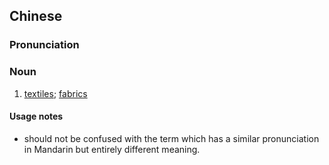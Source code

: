 {{also|纺织品}}
==Chinese==
{{zh-forms|s=纺织品|type=21}}

===Pronunciation===
{{zh-pron
|m=fǎngzhīpǐn
|c=fong2 zik1 ban2
|cat=n
}}

===Noun===
{{zh-noun}}

# [[textile]]s; [[fabric]]s

====Usage notes====
* {{zh-l|紡織品}} should not be confused with the term {{zh-l|仿製品}} which has a similar pronunciation in Mandarin but entirely different meaning.